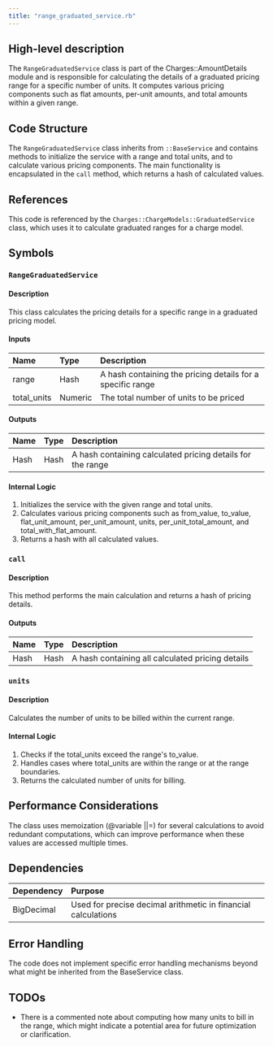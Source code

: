 ```yaml
---
title: "range_graduated_service.rb"
---
```


## High-level description
The `RangeGraduatedService` class is part of the Charges::AmountDetails module and is responsible for calculating the details of a graduated pricing range for a specific number of units. It computes various pricing components such as flat amounts, per-unit amounts, and total amounts within a given range.

## Code Structure
The `RangeGraduatedService` class inherits from `::BaseService` and contains methods to initialize the service with a range and total units, and to calculate various pricing components. The main functionality is encapsulated in the `call` method, which returns a hash of calculated values.

## References
This code is referenced by the `Charges::ChargeModels::GraduatedService` class, which uses it to calculate graduated ranges for a charge model.

## Symbols

### `RangeGraduatedService`
#### Description
This class calculates the pricing details for a specific range in a graduated pricing model.

#### Inputs
| Name | Type | Description |
|:-----|:-----|:------------|
| range | Hash | A hash containing the pricing details for a specific range |
| total_units | Numeric | The total number of units to be priced |

#### Outputs
| Name | Type | Description |
|:-----|:-----|:------------|
| Hash | Hash | A hash containing calculated pricing details for the range |

#### Internal Logic
1. Initializes the service with the given range and total units.
2. Calculates various pricing components such as from_value, to_value, flat_unit_amount, per_unit_amount, units, per_unit_total_amount, and total_with_flat_amount.
3. Returns a hash with all calculated values.

### `call`
#### Description
This method performs the main calculation and returns a hash of pricing details.

#### Outputs
| Name | Type | Description |
|:-----|:-----|:------------|
| Hash | Hash | A hash containing all calculated pricing details |

### `units`
#### Description
Calculates the number of units to be billed within the current range.

#### Internal Logic
1. Checks if the total_units exceed the range's to_value.
2. Handles cases where total_units are within the range or at the range boundaries.
3. Returns the calculated number of units for billing.

## Performance Considerations
The class uses memoization (@variable ||=) for several calculations to avoid redundant computations, which can improve performance when these values are accessed multiple times.

## Dependencies
| Dependency | Purpose |
|:-----------|:--------|
| BigDecimal | Used for precise decimal arithmetic in financial calculations |

## Error Handling
The code does not implement specific error handling mechanisms beyond what might be inherited from the BaseService class.

## TODOs
- There is a commented note about computing how many units to bill in the range, which might indicate a potential area for future optimization or clarification.